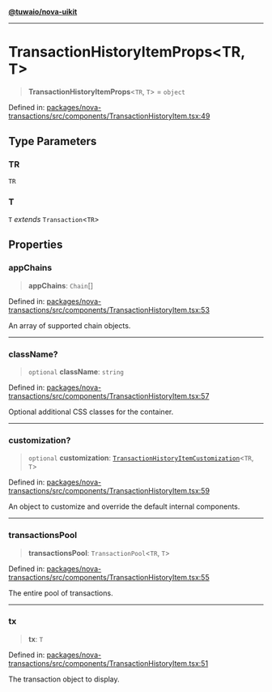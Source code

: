 [**@tuwaio/nova-uikit**](../../../README.md)

***

# TransactionHistoryItemProps\<TR, T\>

> **TransactionHistoryItemProps**\<`TR`, `T`\> = `object`

Defined in: [packages/nova-transactions/src/components/TransactionHistoryItem.tsx:49](https://github.com/TuwaIO/nova-uikit/blob/61c24bf57b6e4318955b0798b367d89177f78683/packages/nova-transactions/src/components/TransactionHistoryItem.tsx#L49)

## Type Parameters

### TR

`TR`

### T

`T` *extends* `Transaction`\<`TR`\>

## Properties

### appChains

> **appChains**: `Chain`[]

Defined in: [packages/nova-transactions/src/components/TransactionHistoryItem.tsx:53](https://github.com/TuwaIO/nova-uikit/blob/61c24bf57b6e4318955b0798b367d89177f78683/packages/nova-transactions/src/components/TransactionHistoryItem.tsx#L53)

An array of supported chain objects.

***

### className?

> `optional` **className**: `string`

Defined in: [packages/nova-transactions/src/components/TransactionHistoryItem.tsx:57](https://github.com/TuwaIO/nova-uikit/blob/61c24bf57b6e4318955b0798b367d89177f78683/packages/nova-transactions/src/components/TransactionHistoryItem.tsx#L57)

Optional additional CSS classes for the container.

***

### customization?

> `optional` **customization**: [`TransactionHistoryItemCustomization`](TransactionHistoryItemCustomization.md)\<`TR`, `T`\>

Defined in: [packages/nova-transactions/src/components/TransactionHistoryItem.tsx:59](https://github.com/TuwaIO/nova-uikit/blob/61c24bf57b6e4318955b0798b367d89177f78683/packages/nova-transactions/src/components/TransactionHistoryItem.tsx#L59)

An object to customize and override the default internal components.

***

### transactionsPool

> **transactionsPool**: `TransactionPool`\<`TR`, `T`\>

Defined in: [packages/nova-transactions/src/components/TransactionHistoryItem.tsx:55](https://github.com/TuwaIO/nova-uikit/blob/61c24bf57b6e4318955b0798b367d89177f78683/packages/nova-transactions/src/components/TransactionHistoryItem.tsx#L55)

The entire pool of transactions.

***

### tx

> **tx**: `T`

Defined in: [packages/nova-transactions/src/components/TransactionHistoryItem.tsx:51](https://github.com/TuwaIO/nova-uikit/blob/61c24bf57b6e4318955b0798b367d89177f78683/packages/nova-transactions/src/components/TransactionHistoryItem.tsx#L51)

The transaction object to display.
